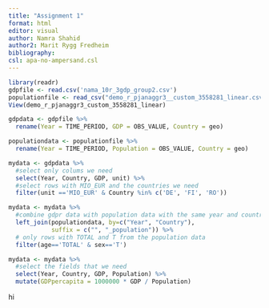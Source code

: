 ```yaml
---
title: "Assignment 1"
format: html
editor: visual
author: Namra Shahid
author2: Marit Rygg Fredheim
bibliography: 
csl: apa-no-ampersand.csl
---
```


```r
library(readr)
gdpfile <- read.csv('nama_10r_3gdp_group2.csv')
populationfile <- read_csv("demo_r_pjanaggr3__custom_3558281_linear.csv")
View(demo_r_pjanaggr3_custom_3558281_linear)

gdpdata <- gdpfile %>%
  rename(Year = TIME_PERIOD, GDP = OBS_VALUE, Country = geo)

populationdata <- populationfile %>% 
  rename(Year = TIME_PERIOD, Population = OBS_VALUE, Country = geo)

mydata <- gdpdata %>%
  #select only colums we need
  select(Year, Country, GDP, unit) %>%
  #select rows with MIO_EUR and the countries we need
  filter(unit =='MIO_EUR' & Country %in% c('DE', 'FI', 'RO'))

mydata <- mydata %>%
  #combine gdpr data with population data with the same year and country
  left_join(populationdata, by=c("Year", "Country"), 
            suffix = c("", "_population")) %>%
  # only rows with TOTAL and T from the population data
  filter(age=='TOTAL' & sex=='T')
```

```r
mydata <- mydata %>%
  #select the fields that we need
  select(Year, Country, GDP, Population) %>%
  mutate(GDPpercapita = 1000000 * GDP / Population)
```

hi
